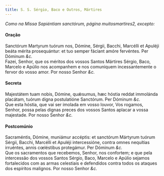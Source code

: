 ```yaml
---
title: S. S. Sérgio, Baco e Outros, Mártires
---
```



<em>Como na Missa Sapiéntiam sanctórum, página muitosmartires2, excepto:</em>

<h4 class="text-center">Oração</h4>
<div class="container-fluid">
<div class="row">
<div class="col-6 dropcaps text-justify">
Sanctórum Martyrum tuórum nos, Dómine, Sérgii, Bacchi, Marcélli et Apuléji beáta mérita prosequántur: et tuo semper fáciant amóre fervéntes. Per Dóminum <em>&c.</em>
</div>
<div class="col-6 dropcaps text-justify">
Fazei, Senhor, que os méritos dos vossos Santos Mártires Sérgio, Baco, Marcelo e Apúlio nos acompanhem e nos comuniquem incessantemente o fervor do vosso amor. Por nosso Senhor <em>&c.</em>
</div>
</div>
</div>

<h4 class="text-center">Secreta</h4>
<div class="container-fluid">
<div class="row">
<div class="col-6 dropcaps text-justify">
Majestátem tuam nobis, Dómine, quǽsumus, hæc hóstia reddat immolánda placátam, tuórum digna postulatióne Sanctórum. Per Dóminum <em>&c.</em>
</div>
<div class="col-6 dropcaps text-justify">
Que esta hóstia, que vai ser imolada em vosso louvor, Vos rogamos, Senhor, possa pelas dignas preces dos vossos Santos aplacar a vossa majestade. Por nosso Senhor <em>&c.</em>
</div>
</div>
</div>

<h4 class="text-center">Postcomúnio</h4>
<div class="container-fluid">
<div class="row">
<div class="col-6 dropcaps text-justify">
Sacraméntis, Dómine, muniámur accéptis: et sanctórum Mártyrum tuórum Sérgii, Bacchi, Marcélli et Apuléji intercessióne, contra omnes nequítias irruéntes, annis cœléstibus protegámur. Per Dóminum <em>&c.</em>
</div>
<div class="col-6 dropcaps text-justify">
Que os sacramentos que recebemos, Senhor, nos confortem; e que pela intercessão dos vossos Santos Sérgio, Baco, Marcelo e Apúlio sejamos fortalecidos com as armas celestiais e defendidos contra todos os ataques dos espíritos malignos. Por nosso Senhor <em>&c.</em>
</div>
</div>
</div>
